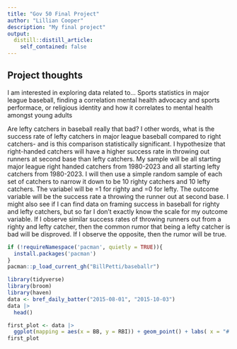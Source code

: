 ```yaml
---
title: "Gov 50 Final Project"
author: "Lillian Cooper"
description: "My final project"
output:
  distill::distill_article:
    self_contained: false
---
```




## Project thoughts

I am interested in exploring data related to... Sports statistics in major league baseball, finding a correlation mental health advocacy and sports performace, or religious identity and how it correlates to mental health amongst young adults 

Are lefty catchers in baseball really that bad? I other words, what is the success rate of lefty catchers in major league baseball compared to right catchers- and is this comparison statistically significant. 
I hypothesize that right-handed catchers will have a higher success rate in throwing out runners at second base than lefty catchers. 
My sample will be all starting major league right handed catchers from 1980-2023 and all starting lefty catchers from 1980-2023. I will then use a simple random sample of each set of catchers to narrow it down to be 10 righty catchers and 10 lefty catchers. The variabel will be =1 for righty and =0 for lefty.
The outcome variable will be the success rate a throwing the runner out at second base. I might also see if I can find data on framing success in baseball for righty and lefty catchers, but so far I don't exactly know the scale for my outcome variable.
If I observe similar success rates of throwing runners out from a righty and lefty catcher, then the common rumor that being a lefty catcher is bad will be disproved. If I observe the opposite, then the rumor will be true.

```r
if (!requireNamespace('pacman', quietly = TRUE)){
  install.packages('pacman')
}
pacman::p_load_current_gh("BillPetti/baseballr")
```

```r
library(tidyverse)
library(broom)
library(haven)
data <- bref_daily_batter("2015-08-01", "2015-10-03") 
data |>
  head()
```

```r
first_plot <- data |>
  ggplot(mapping = aes(x = BB, y = RBI)) + geom_point() + labs( x = "# of Walks Aug.- Oct. 2015", y = "# of RBIs Aug.- Oct. 2015")
first_plot
  

```